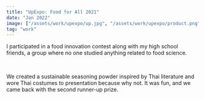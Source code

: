 ```yaml
---
title: "UpExpo: Food for All 2021"
date: "Jan 2022"
image: ["/assets/work/upexpo/up.jpg", "/assets/work/upexpo/product.png"]
tag: "work"
---
```


I participated in a food innovation contest along with my high school friends,
a group where no one studied anything related to food science.

&nbsp;

We created a sustainable seasoning powder inspired by Thai literature and wore
Thai costumes to presentation because why not. It was fun, and we came back with
the second runner-up prize.

